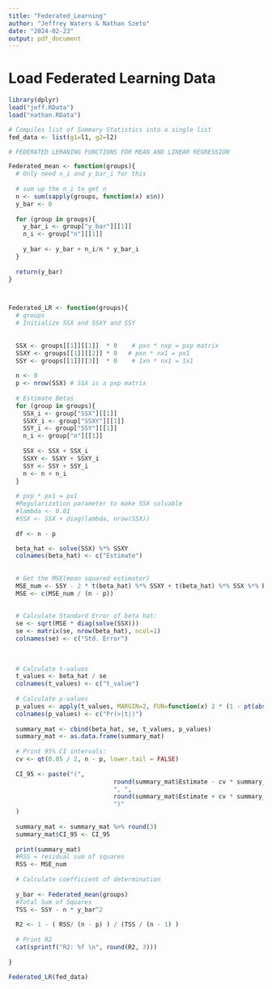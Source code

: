 ---
title: "Federated_Learning"
author: "Jeffrey Waters & Nathan Szeto"
date: "2024-02-23"
output: pdf_document
---

# Load Federated Learning Data
```{r}
library(dplyr)
load("jeff.RData")
load("nathan.RData")

# Compiles list of Summary Statistics into a single list
fed_data <- list(g1=l1, g2=l2)
```

```{r}
# FEDERATED LERANING FUNCTIONS FOR MEAN AND LINEAR REGRESSION

Federated_mean <- function(groups){
  # Only need n_i and y_bar_i for this
  
  # sum up the n_i to get n
  n <- sum(sapply(groups, function(x) x$n))
  y_bar <- 0
  
  for (group in groups){
    y_bar_i <- group["y_bar"][[1]]
    n_i <- group["n"][[1]]
    
    y_bar <- y_bar + n_i/n * y_bar_i
  }
  
  return(y_bar)
}



Federated_LR <- function(groups){
  # groups 
  # Initialize SSX and SSXY and SSY
  
  
  SSX <- groups[[1]][[1]]  * 0    # pxn * nxp = pxp matrix
  SSXY <- groups[[1]][[2]] * 0   # pxn * nx1 = px1
  SSY <- groups[[1]][[3]]  * 0    # 1xn * nx1 = 1x1
  
  n <- 0
  p <- nrow(SSX) # SSX is a pxp matrix
  
  # Estimate Betas
  for (group in groups){
    SSX_i <- group["SSX"][[1]]
    SSXY_i <- group["SSXY"][[1]]
    SSY_i <- group["SSY"][[1]]
    n_i <- group["n"][[1]]
    
    SSX <- SSX + SSX_i
    SSXY <- SSXY + SSXY_i
    SSY <- SSY + SSY_i
    n <- n + n_i
  }
  
  # pxp * px1 = px1
  #Regularization parameter to make SSX solvable
  #lambda <- 0.01
  #SSX <- SSX + diag(lambda, nrow(SSX))
  
  df <- n - p

  beta_hat <- solve(SSX) %*% SSXY
  colnames(beta_hat) <- c("Estimate")
  
  
  # Get the MSE(mean squared estimator)
  MSE_num <- SSY - 2 * t(beta_hat) %*% SSXY + t(beta_hat) %*% SSX %*% beta_hat
  MSE <- c(MSE_num / (n - p))
  
  
  # Calculate Standard Error of beta hat:
  se <- sqrt(MSE * diag(solve(SSX)))
  se <- matrix(se, nrow(beta_hat), ncol=1)
  colnames(se) <- c("Std. Error")
  
  
  
  # Calculate t-values
  t_values <- beta_hat / se
  colnames(t_values) <- c("t_value")
  
  # Calculate p-values
  p_values <- apply(t_values, MARGIN=2, FUN=function(x) 2 * (1 - pt(abs(x), n-p)))
  colnames(p_values) <- c("Pr(>|t|)")
  
  summary_mat <- cbind(beta_hat, se, t_values, p_values)
  summary_mat <- as.data.frame(summary_mat)
  
  # Print 95% CI intervals:
  cv <- qt(0.05 / 2, n - p, lower.tail = FALSE)
  
  CI_95 <- paste("(", 
                             round(summary_mat$Estimate - cv * summary_mat[,"Std. Error"], 3), 
                             ", ", 
                             round(summary_mat$Estimate + cv * summary_mat[,"Std. Error"], 3),
                             ")"
  )
  
  summary_mat <- summary_mat %>% round(3)
  summary_mat$CI_95 <- CI_95
  
  print(summary_mat)
  #RSS = residual sum of squares
  RSS <- MSE_num
  
  # Calculate coefficient of determination
  
  y_bar <- Federated_mean(groups)
  #Total Sum of Squares
  TSS <- SSY - n * y_bar^2
  
  R2 <- 1 - ( RSS/ (n - p) ) / (TSS / (n - 1) )
  
  # Print R2
  cat(sprintf("R2: %f \n", round(R2, 3)))
  
}

```

```{r}
Federated_LR(fed_data)
```